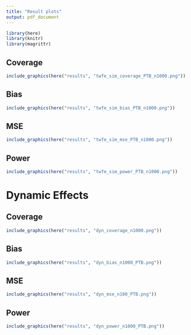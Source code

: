 ```yaml
---
title: "Result plots"
output: pdf_document
---
```


```r
library(here)
library(knitr)
library(magrittr)
```

## Coverage

```r
include_graphics(here("results", "twfe_sim_coverage_PTB_n1000.png"))
```

## Bias

```r
include_graphics(here("results", "twfe_sim_bias_PTB_n1000.png"))
```

## MSE

```r
include_graphics(here("results", "twfe_sim_mse_PTB_n1000.png"))
```

## Power

```r
include_graphics(here("results", "twfe_sim_power_PTB_n1000.png"))
```

# Dynamic Effects

## Coverage

```r
include_graphics(here("results", "dyn_coverage_n1000.png"))
```

## Bias

```r
include_graphics(here("results", "dyn_bias_n1000_PTB.png"))
```

## MSE

```r
include_graphics(here("results", "dyn_mse_n100_PTB.png"))
```

## Power

```r
include_graphics(here("results", "dyn_power_n1000_PTB.png"))
```